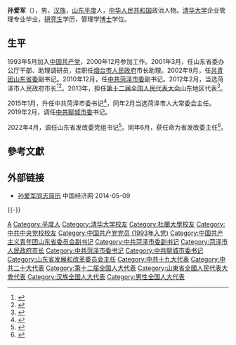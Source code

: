 '''孙爱军'''（{{bd|1972年|3月||catIdx=Sun孙}}），男，[[汉族|汉族]]，[[山东|山东]][[平度|平度]]人，[[中华人民共和国|中华人民共和国]]政治人物。[[清华大学|清华大学]]企业管理专业毕业，[[研究生|研究生]]学历，管理学[[博士|博士]]学位。

== 生平 ==
1993年5月加入[[中国共产党|中国共产党]]，2000年12月参加工作。2001年3月，任山东省委办公厅干部、助理调研员，挂职任[[烟台市人民政府|烟台市人民政府]]市长助理。2002年9月，任[[共青团山东省委|共青团山东省委]]副书记。2010年12月，任[[中共菏泽市委|中共菏泽市委]]副书记。2012年2月，当选菏泽市人民政府市长<ref>{{cite web|accessdate=2014-06-08|url=http://district.ce.cn/newarea/sddy/201202/13/t20120213_23066630.shtml|title=孙爱军当选菏泽市长 赵润田为人大常委会主任|publisher=中国经济网|archive-date=2019-02-28|archive-url=https://web.archive.org/web/20190228004037/http://district.ce.cn/newarea/sddy/201202/13/t20120213_23066630.shtml|dead-url=no}}</ref><ref>{{cite web|accessdate=2014-07-16|url=http://district.ce.cn/zt/zlk/bg/201402/07/t20140207_2255862.shtml|title=菏泽市政府工作报告 (2014年1月8日 孙爱军)|publisher=中国经济网|archive-date=2019-03-27|archive-url=https://web.archive.org/web/20190327104422/http://district.ce.cn/zt/zlk/bg/201402/07/t20140207_2255862.shtml|dead-url=no}}</ref>。2013年，担任[[第十二届全国人民代表大会|第十二届全国人民代表大会]]山东地区代表<ref>{{cite news|title=全国人大代表信息-孙爱军|url=http://210.82.31.1:8084/delegate/viewDelegate.action?dbid=121242|accessdate=2013-04-05|newspaper=全国人大网|archive-url=https://web.archive.org/web/20140724231316/http://www.npc.gov.cn/delegate/viewDelegate.action?dbid=121242|archive-date=2014-07-24|dead-url=yes}}</ref>。

2015年1月，升任中共菏泽市委书记<ref>{{cite web|url=http://renshi.people.com.cn/n/2015/0115/c139617-26390325.html|title=孙爱军任菏泽市委书记|publisher=中国共产党新闻网|accessdate=2015-01-15|archive-date=2019-02-28|archive-url=https://web.archive.org/web/20190228004128/http://renshi.people.com.cn/n/2015/0115/c139617-26390325.html|dead-url=no}}</ref>，同年2月当选菏泽市人大常委会主任。2019年2月，调任[[中共聊城市委|中共聊城市委]]书记。

2022年4月，调任山东省发改委党组书记<ref>{{cite web|url=http://district.ce.cn/newarea/sddy/202204/06/t20220406_37463848.shtml|title=聊城市委书记孙爱军调任山东省发改委党组书记|publisher=中国经济网|accessdate=2022-04-17|archive-date=2022-04-08|archive-url=https://web.archive.org/web/20220408031804/http://district.ce.cn/newarea/sddy/202204/06/t20220406_37463848.shtml}}</ref>。同年6月，获任命为省发改委主任<ref>{{cite web|url=http://district.ce.cn/newarea/sddy/202206/09/t20220609_37738003.shtml|title=孙爱军任山东省发改委主任|publisher=中国经济网|accessdate=2022-06-28}}</ref>。

== 參考文獻 ==
{{reflist}}

== 外部链接 ==
* [http://district.ce.cn/newarea/sddy/201202/13/t20120213_23068397.shtml  孙爱军同志简历] {{Wayback|url=http://district.ce.cn/newarea/sddy/201202/13/t20120213_23068397.shtml |date=20160304195101 }} 中国经济网 2014-05-09

{{-}}
{{start box}}
{{s-ppo|cpc}}
{{s-before|[[徐景颜|徐景颜]]}}
{{s-title|[[中国共产党聊城市委员会|中国共产党聊城市委员会]]书记|2019年2月－2022年4月}}
{{s-after|[[李长萍|李长萍]]}}
{{s-before|[[于晓明|于晓明]]}}
{{s-title|[[中国共产党菏泽市委员会|中国共产党菏泽市委员会]]书记|2015年1月－2019年2月}}
{{s-after|[[张新文|张新文]]}}
{{s-gov|prc}}
{{s-before|[[周连华|周连华]]}}
{{s-title|[[山东省发展和改革委员会|山东省发展和改革委员会]]主任|2022年6月－}}
{{s-inc}}
{{s-before|[[刘士合|刘士合]]}}
{{s-title|[[菏泽市人民政府|菏泽市人民政府]]市长|2011年12月－2015年1月}}
{{s-after|[[解维俊|解维俊]]}}
{{end box}}

{{Authority control}}
{{DEFAULTSORT:Sun孙}}
[[Category:孙姓|A]]
[[Category:平度人|Category:平度人]]
[[Category:清华大学校友|Category:清华大学校友]]
[[Category:杜蘭大學校友|Category:杜蘭大學校友]]
[[Category:中共中央党校校友|Category:中共中央党校校友]]
[[Category:中国共产党党员_(1993年入党)|Category:中国共产党党员 (1993年入党)]]
[[Category:中国共产主义青年团山东省委员会副书记|Category:中国共产主义青年团山东省委员会副书记]]
[[Category:中共菏泽市委副书记|Category:中共菏泽市委副书记]]
[[Category:菏泽市人民政府市长|Category:菏泽市人民政府市长]]
[[Category:中共菏泽市委书记|Category:中共菏泽市委书记]]
[[Category:中共聊城市委书记|Category:中共聊城市委书记]]
[[Category:山东省发展和改革委员会主任|Category:山东省发展和改革委员会主任]]
[[Category:中共十九大代表|Category:中共十九大代表]]
[[Category:中共二十大代表|Category:中共二十大代表]]
[[Category:第十二届全国人大代表|Category:第十二届全国人大代表]]
[[Category:山東省全國人民代表大會代表|Category:山東省全國人民代表大會代表]]
[[Category:汉族全国人大代表|Category:汉族全国人大代表]]
[[Category:男性全国人大代表|Category:男性全国人大代表]]